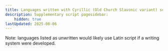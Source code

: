 ```yaml
---
title: Languages written with Cyrillic (Old Church Slavonic variant) script
description: Supplementary script pagesidebar:
    hidden: true
lastUpdated: 2025-08-06
---
```



Note: languages listed as unwritten would likely use Latin script if a writing system were developed.

<WsList script='Cyrs' />
